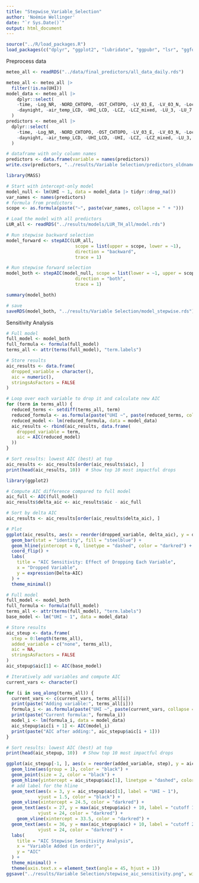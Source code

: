 ```yaml
---
title: "Stepwise_Variable_Selection"
author: 'Noémie Wellinger'
date: "`r Sys.Date()`"
output: html_document
---
```



```r
source("../R/load_packages.R")
load_packages(c("dplyr", "ggplot2", "lubridate", "ggpubr", "lsr", "ggfortify"))
```
Preprocess data
```r
meteo_all <- readRDS("../data/final_predictors/all_data_daily.rds")

meteo_all <- meteo_all |>
  filter(!is.na(UHI))
model_data <- meteo_all |>
    dplyr::select(
    -time, -Log_NR, -NORD_CHTOPO, -OST_CHTOPO, -LV_03_E, -LV_03_N, -Location,
    -daynight, -air_temp_LCD, -UHI_LCD, -LCZ, -LCZ_mixed, -LU_3, -LU_7
  ) 
predictors <- meteo_all |>
  dplyr::select(
    -time, -Log_NR, -NORD_CHTOPO, -OST_CHTOPO, -LV_03_E, -LV_03_N, -Location,
    -daynight, -air_temp_LCD, -UHI_LCD, -UHI, -LCZ, -LCZ_mixed, -LU_3, -LU_7
  )

# dataframe with only column names
predictors <- data.frame(variable = names(predictors))
write.csv(predictors, "../results/Variable Selection/predictors_oldnames_mapping.csv", row.names = FALSE)
```

```r
library(MASS)

# Start with intercept-only model
model_null <- lm(UHI ~ 1, data = model_data |> tidyr::drop_na())
var_names <- names(predictors)
# formula from predictors
scope <- as.formula(paste("~", paste(var_names, collapse = " + ")))

# Load the model with all predictors
LUR_all <- readRDS("../results/models/LUR_TH_all/model.rds")

# Run stepwise backward selection
model_forward <- stepAIC(LUR_all, 
                          scope = list(upper = scope, lower = ~1), 
                          direction = "backward", 
                          trace = 1)

# Run stepwise forward selection
model_both <- stepAIC(model_null, scope = list(lower = ~1, upper = scope), 
                          direction = "both", 
                          trace = 1)

summary(model_both)

# save
saveRDS(model_both, "../results/Variable Selection/model_stepwise.rds")

```

Sensitivity Analysis
```r
# Full model
full_model <- model_both
full_formula <- formula(full_model)
terms_all <- attr(terms(full_model), "term.labels")

# Store results
aic_results <- data.frame(
  dropped_variable = character(),
  aic = numeric(),
  stringsAsFactors = FALSE
)

# Loop over each variable to drop it and calculate new AIC
for (term in terms_all) {
  reduced_terms <- setdiff(terms_all, term)
  reduced_formula <- as.formula(paste("UHI ~", paste(reduced_terms, collapse = " + ")))
  reduced_model <- lm(reduced_formula, data = model_data)
  aic_results <- rbind(aic_results, data.frame(
    dropped_variable = term,
    aic = AIC(reduced_model)
  ))
}

# Sort results: lowest AIC (best) at top
aic_results <- aic_results[order(aic_results$aic), ]
print(head(aic_results, 10))  # Show top 10 most impactful drops

```

```r
library(ggplot2)

# Compute AIC difference compared to full model
aic_full <- AIC(full_model)
aic_results$delta_aic <- aic_results$aic - aic_full

# Sort by delta AIC
aic_results <- aic_results[order(aic_results$delta_aic), ]

# Plot
ggplot(aic_results, aes(x = reorder(dropped_variable, delta_aic), y = delta_aic)) +
  geom_bar(stat = "identity", fill = "steelblue") +
  geom_hline(yintercept = 0, linetype = "dashed", color = "darkred") +
  coord_flip() +
  labs(
    title = "AIC Sensitivity: Effect of Dropping Each Variable",
    x = "Dropped Variable",
    y = expression(Delta~AIC)
  ) +
  theme_minimal()

```
```r
# Full model
full_model <- model_both
full_formula <- formula(full_model)
terms_all <- attr(terms(full_model), "term.labels")
base_model <- lm("UHI ~ 1", data = model_data)

# Store results
aic_steup <- data.frame(
  step = 0:length(terms_all),
  added_variable = c("none", terms_all),
  aic = NA,
  stringsAsFactors = FALSE
)
aic_stepup$aic[1] <- AIC(base_model)

# Iteratively add variables and compute AIC
current_vars <- character()

for (i in seq_along(terms_all)) {
  current_vars <- c(current_vars, terms_all[i])
  print(paste("Adding variable:", terms_all[i]))
  formula_i <- as.formula(paste("UHI ~", paste(current_vars, collapse = " + ")))
  print(paste("Current formula:", formula_i))
  model_i <- lm(formula_i, data = model_data)
  aic_stepup$aic[i + 1] <- AIC(model_i)
  print(paste("AIC after adding:", aic_stepup$aic[i + 1]))
}

# Sort results: lowest AIC (best) at top
print(head(aic_stepup, 10))  # Show top 10 most impactful drops

ggplot(aic_stepup[-1, ], aes(x = reorder(added_variable, step), y = aic)) +
  geom_line(aes(group = 1), color = "black") +
  geom_point(size = 2, color = "black") +
  geom_hline(yintercept = aic_stepup$aic[1], linetype = "dashed", color = "black") +
  # add label for the hline
  geom_text(aes(x = 3, y = aic_stepup$aic[1], label = "UHI ~ 1"), 
            vjust = 1.5, color = "black") +
  geom_vline(xintercept = 24.5, color = "darkred") +
  geom_text(aes(x = 27, y = max(aic_stepup$aic) + 10, label = "cutoff 1"), 
            vjust = 24, color = "darkred") +
    geom_vline(xintercept = 33.5, color = "darkred") +
  geom_text(aes(x = 36, y = max(aic_stepup$aic) + 10, label = "cutoff 2"), 
            vjust = 24, color = "darkred") +
  labs(
    title = "AIC Stepwise Sensitivity Analysis",
    x = "Variable Added (in order)",
    y = "AIC"
  ) +
  theme_minimal() +
  theme(axis.text.x = element_text(angle = 45, hjust = 1))
ggsave("../results/Variable Selection/stepwise_aic_sensitivity.png", width = 12, height = 5)

```

